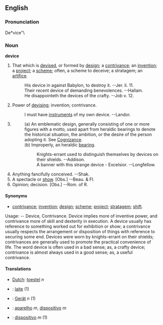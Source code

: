 ==English==
===Pronunciation===
De*vice"\

===Noun===
'''device'''

# That which is [[devise]]d, or formed by [[design]]; a [[contrivance]]; an [[invention]]; a [[project]]; a [[scheme]]; often, a scheme to deceive; a stratagem; an [[artifice]].
#:His device in against Babylon, to destroy it. --Jer. li. 11.
#:Their recent device of demanding benevolences. --Hallam.
#:He disappointeth the devices of the crafty. --Job v. 12.
# Power of [[devising]]; invention; contrivance.
#:I must have [[instrument]]s of my own device. --Landor.
#
#:(a) An emblematic design, generally consisting of one or more figures with a motto, used apart from heraldic bearings to denote the historical situation, the ambition, or the desire of the person adopting it. See [[Cognizance]].
#:(b) Improperly, an heraldic [[bearing]].
#::Knights-errant used to distinguish themselves by devices on their shields. --Addison.
#::A banner with this strange device - Excelsior. --Longfellow.
# Anything fancifully conceived. --Shak.
# A spectacle or [[show]]. [Obs.] --Beau. & Fl.
# Opinion; decision. [Obs.] --Rom. of R.

====Synonyms====
*[[contrivance]]; [[invention]]; [[design]]; [[scheme]]; [[project]]; [[stratagem]]; [[shift]].

Usage: -- Device, Contrivance. Device implies more of inventive power, and contrivance more of skill and dexterity in execution. A device usually has reference to something worked out for exhibition or show; a contrivance usually respects the arrangement or disposition of things with reference to securing some end. Devices were worn by knights-errant on their shields; contrivances are generally used to promote the practical convenience of life. The word device is often used in a bad sense; as, a crafty device; contrivance is almost always used in a good sense; as, a useful contrivance.

====Translations====
*[[Dutch]]: [[toestel]] ''n''
*{{fi}}: [[laite]] (1)
*{{de}}: [[Gerät]] ''n'' (1)
*{{pt}}: [[aparelho]] ''m'', [[dispositivo]] ''m''
*{{es}}: [[dispositivo]] ''m'' (1)